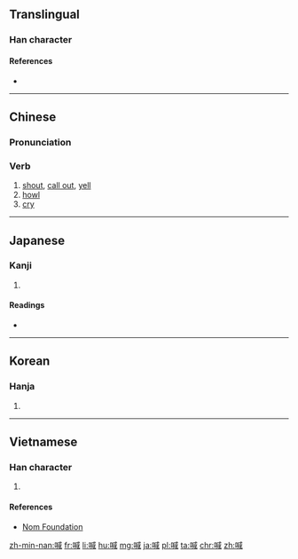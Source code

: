==Translingual==

===Han character===
{{Han char|rn=30|rad=口|as=09|sn=12|four=6305<sub>0</sub>|canj=口戈竹口 (RIHR)|ids=⿰[[口]][[咸]]}}

====References====
* {{Han ref|kx=0197.330|dkj=03916|dj=0419.110|hdz=10651.110|uh=558A|ud=21898|bh=B3DB|bd=46043}}

----

==Chinese==
{{zh-forms}}

===Pronunciation===
{{zh-pron
|m=hǎn
|c=haam3
|h=pfs=ham/hêm
|mn=hiàm
|w=2he
|ma=y
|mc=y
|oc=y
|cat=v
}}

===Verb===
{{zh-verb}}

# [[shout]], [[call out]], [[yell]]
# [[howl]]
# [[cry]]

{{zh-cat|Beginning}}

----

==Japanese==

===Kanji===
{{ja-kanji|grade=|rs=口09}}

# {{defn|lang=ja|sort=口09}}

====Readings====
* {{ja-readings|on=[[かん]] (kan)|kun=[[さけぶ]] (sakebu)}}

----

==Korean==

===Hanja===
{{ko-hanja|hangeul=함|mr=ham}}

# {{defn|lang=ko|sort=口09}}

----

==Vietnamese==

===Han character===
{{vi-hantu|[[hảm]]|rs=口09}}

# {{defn|lang=vi|sort=口09}}

====References====
*[http://nomfoundation.org/common/nom_details.php?codepoint=558a Nom Foundation]

[[zh-min-nan:喊]]
[[fr:喊]]
[[li:喊]]
[[hu:喊]]
[[mg:喊]]
[[ja:喊]]
[[pl:喊]]
[[ta:喊]]
[[chr:喊]]
[[zh:喊]]